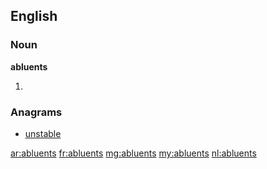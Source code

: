 ==English==

===Noun===
'''abluents'''

# {{plural of|abluent}}

===Anagrams===
* [[unstable#English|unstable]]

[[ar:abluents]]
[[fr:abluents]]
[[mg:abluents]]
[[my:abluents]]
[[nl:abluents]]